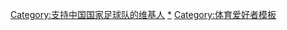 {{Userbox
  |border-c = #FF0000
  |border-s = 1
  |id-c     = #FFFFFF
  |id-s     = 12
  |id-fc    = #000
  |info-c   = #FF0000
  |info-s   = 10
  |info-fc  = #FFFFFF
  |id       =[[File:Flag of the People's Republic of China.svg|45px]]
  |info     = 这个用户是'''[[中國國家足球隊|<span style="color:#FFFFFF;">中國國家足球隊</span>]]'''的球迷。
}}
<includeonly>[[Category:支持中国国家足球队的维基人]]</includeonly><noinclude>[[Category:支持中国国家足球队的维基人|*]][[Category:体育爱好者模板]]</noinclude>